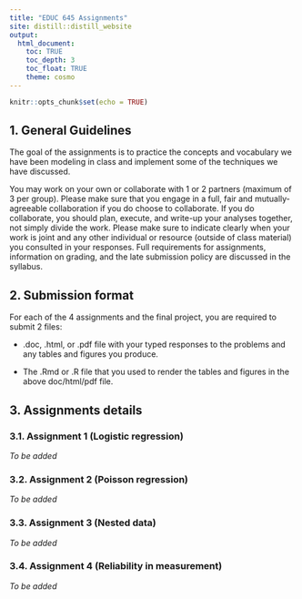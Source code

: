 ```yaml
---
title: "EDUC 645 Assignments"
site: distill::distill_website
output:
  html_document:
    toc: TRUE
    toc_depth: 3
    toc_float: TRUE
    theme: cosmo
---
```


```r
knitr::opts_chunk$set(echo = TRUE)
```

## 1. General Guidelines

The goal of the assignments is to practice the concepts and vocabulary we have been modeling in class and implement some of the techniques we have discussed.

You may work on your own or collaborate with 1 or 2 partners (maximum of 3 per group). Please make sure that you engage in a full, fair and mutually-agreeable collaboration if you do choose to collaborate. If you do collaborate, you should plan, execute, and write-up your analyses together, not simply divide the work. Please make sure to indicate clearly when your work is joint and any other individual or resource (outside of class material) you consulted in your responses. Full requirements for  assignments, information on grading, and the late submission policy are discussed in the syllabus.

## 2. Submission format

For each of the 4 assignments and the final project, you are required to submit 2 files:  

 * .doc, .html, or .pdf file with your typed responses to the problems and any tables and figures you produce. 
   
 * The .Rmd or .R file that you used to render the tables and figures in the above doc/html/pdf file. 

## 3. Assignments details

### 3.1. Assignment 1 (Logistic regression)

*To be added*

<!-- Objectives: -->

<!--  - Using Logistic regression model to estimate a relationship where the dependent variable is dichotomous -->
<!--  - Interpret and report the results and make statistic inference from the estimated parameters -->

<!-- Deadline: TBD -->

<!-- Assignment description: [assignment1.html](./assignments/assignment01.html) -->

<!-- Dataset: [nscs.csv](./data/nscs.csv) -->

<!-- Key: [doc file]; [R script] -->

### 3.2. Assignment 2 (Poisson regression)

*To be added*

<!-- Objectives: -->

<!--  - Using Poisson regression model to estimate a relationship where the dependent variable is a Poisson random variable -->
<!--  - Interpret and report the results and make statistic inference from the estimated parameters -->

<!-- Deadline: TBD -->

<!-- Assignment description: [assignment2.html](./assignments/assignment02.html) -->

<!-- Dataset: [ah_smoke.csv](./data/ah_smoke.csv); [fsi.csv](./data/fsi.csv) -->

<!-- Key: [doc file]; [R script] -->

### 3.3. Assignment 3 (Nested data)

*To be added*

<!-- Objectives: -->

<!--  - Using mixed-effects model to estimate a relationship when the clustering nature of data needs to be addressed -->
<!--  - Interpret and report the results and make statistic inference from the estimated parameters -->

<!-- Deadline: TBD -->

<!-- Assignment description: [assignment3.html](./assignments/assignment03.html) -->

<!-- Dataset: [gpa.csv](./data/gpa.csv) -->

<!-- Key: [doc file]; [R script] -->

### 3.4. Assignment 4 (Reliability in measurement)

*To be added*

<!-- Objectives: -->

<!--  -  -->
<!--  -  -->

<!-- Deadline: TBD -->

<!-- Assignment description:  -->

<!-- Dataset: [fsi.csv](./data/fsi.csv) -->

<!-- Key: [doc file]; [R script] -->

<!-- ### 3.5. Final Project -->

<!-- Objectives: -->

<!--  -  -->
<!--  -  -->

<!-- Deadline: TBD -->

<!-- Assignment description: [final.html](./assignments/final.html) -->

<!-- Datasets: [add_health.csv](./data/add_health.csv); [fsi.csv](./data/fsi.csv) -->

<!-- Key: [doc file]; [R script] -->








